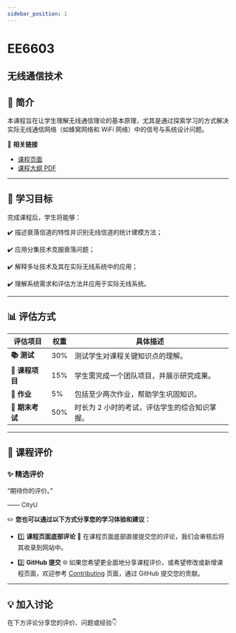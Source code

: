 ```yaml
---
sidebar_position: 1
---
```


# EE6603
## 无线通信技术

## **📘 简介**
本课程旨在让学生理解无线通信理论的基本原理，尤其是通过探索学习的方式解决实际无线通信网络（如蜂窝网络和 WiFi 网络）中的信号与系统设计问题。

🔗 **相关链接**
- [课程页面](https://www.cityu.edu.hk/catalogue/pg/202425/course/EE6603.htm)
- [课程大纲 PDF](https://www.cityu.edu.hk/catalogue/pg/202425/course/EE6603.pdf)

---

## **🎯 学习目标**

完成课程后，学生将能够：

✔️ 描述衰落信道的特性并识别无线信道的统计建模方法；

✔️ 应用分集技术克服衰落问题；

✔️ 解释多址技术及其在实际无线系统中的应用；

✔️ 理解系统需求和评估方法并应用于实际无线系统。

---

## **📊 评估方式**

| **评估项目**          | **权重** | **具体描述**                                                                                       |
|----------------------|---------|---------------------------------------------------------------------------------------------------|
| **📚 测试**            | 30%     | 测试学生对课程关键知识点的理解。                                                                  |
| **📝 课程项目**        | 15%     | 学生需完成一个团队项目，并展示研究成果。                                                           |
| **📝 作业**           | 5%      | 包括至少两次作业，帮助学生巩固知识。                                                              |
| **📖 期末考试**       | 50%     | 时长为 2 小时的考试，评估学生的综合知识掌握。                                                     |

---

## **💬 课程评价**

### ✨ **精选评价**
<div className={commentStyles.commentBox}>
    <p className={commentStyles.commentText}>
        “期待你的评价。”
    </p>
    <p className={commentStyles.commentAuthor}>—— CityU</p>
</div>

✏️ **您也可以通过以下方式分享您的学习体验和建议：**

- 1️⃣ **课程页面底部评论**
💬 在课程页面底部直接提交您的评论，我们会审核后将其收录到网站中。

- 2️⃣ **GitHub 提交**
🌐 如果您希望更全面地分享课程评价，或希望修改或新增课程页面，欢迎参考 [Contributing](/contributing) 页面，通过 GitHub 提交您的贡献。

---

## **💡 加入讨论**

在下方评论分享您的评价、问题或经验👇
<Utterances />
